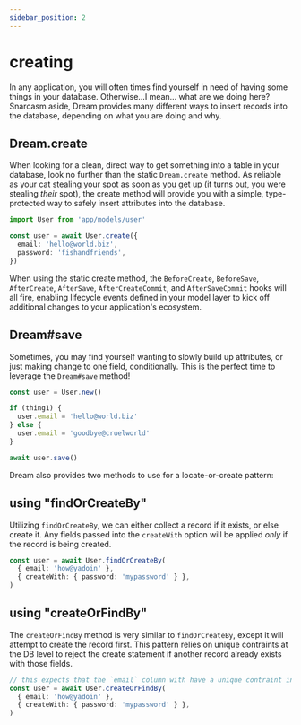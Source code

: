 ```yaml
---
sidebar_position: 2
---
```


# creating

In any application, you will often times find yourself in need of having some things in your database. Otherwise...I mean... what are we doing here? Snarcasm aside, Dream provides many different ways to insert records into the database, depending on what you are doing and why.

## Dream.create

When looking for a clean, direct way to get something into a table in your database, look no further than the static `Dream.create` method. As reliable as your cat stealing your spot as soon as you get up (it turns out, you were stealing _their_ spot), the create method will provide you with a simple, type-protected way to safely insert attributes into the database.

```ts
import User from 'app/models/user'

const user = await User.create({
  email: 'hello@world.biz',
  password: 'fishandfriends',
})
```

When using the static create method, the `BeforeCreate`, `BeforeSave`, `AfterCreate`, `AfterSave`, `AfterCreateCommit`, and `AfterSaveCommit` hooks will all fire, enabling lifecycle events defined in your model layer to kick off additional changes to your application's ecosystem.

## Dream#save

Sometimes, you may find yourself wanting to slowly build up attributes, or just making change to one field, conditionally. This is the perfect time to leverage the `Dream#save` method!

```ts
const user = User.new()

if (thing1) {
  user.email = 'hello@world.biz'
} else {
  user.email = 'goodbye@cruelworld'
}

await user.save()
```

Dream also provides two methods to use for a locate-or-create pattern:

## using "findOrCreateBy"

Utilizing `findOrCreateBy`, we can either collect a record if it exists, or else create it. Any fields passed into the `createWith` option will be applied _only_ if the record is being created.

```ts
const user = await User.findOrCreateBy(
  { email: 'how@yadoin' },
  { createWith: { password: 'mypassword' } },
)
```

## using "createOrFindBy"

The `createOrFindBy` method is very similar to `findOrCreateBy`, except it will attempt to create the record first. This pattern relies on unique contraints at the DB level to reject the create statement if another record already exists with those fields.

```ts
// this expects that the `email` column with have a unique contraint in the DB
const user = await User.createOrFindBy(
  { email: 'how@yadoin' },
  { createWith: { password: 'mypassword' } },
)
```
